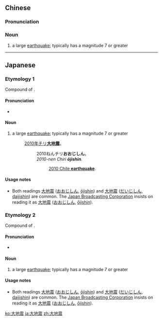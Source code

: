 ==Chinese==
{{zh-forms|type=12}}

===Pronunciation===
{{zh-pron
|m=dàdìzhèn
|c=daai6 dei6 zan3
|cat=n
}}

===Noun===
{{zh-noun}}

# a large [[earthquake]]; typically has a magnitude 7 or greater

----

==Japanese==
{{ja-kanjitab|大|地|震}}

===Etymology 1===
Compound of {{compound|大|tr1=ō|t1=great|地震|tr2=jishin|t2=earthquake|lang=ja}}.

====Pronunciation====
* {{IPA|[oːdʑiɕiɴ]|lang=ja}}

====Noun====
{{wikipedia|lang=ja}}
{{ja-noun|おおじしん|hhira=おほぢしん}}

# a large [[earthquake]]; typically has a magnitude 7 or greater
#: [[w:ja:2010年チリ大地震|2010年チリ'''大地震''']]。
#:: 2010ねんチリ'''おおじしん'''。
#:: ''2010-nen Chiri '''ōjishin'''.''
#::: [[w:2010 Chile earthquake|2010 Chile '''earthquake''']].

====Usage notes====
* Both readings [[大地震#Japanese|大地震]] ([[おおじしん#Japanese|おおじしん]], [[ōjishin#Japanese|ōjishin]]) and [[大地震#Japanese|大地震]] ([[だいじしん#Japanese|だいじしん]], [[daijishin#Japanese|daijishin]]) are common. The [[w:NHK|Japan Broadcasting Corporation]] insists on reading it as [[大地震#Japanese|大地震]] ([[おおじしん#Japanese|おおじしん]], [[ōjishin#Japanese|ōjishin]]).

===Etymology 2===
Compound of {{compound|大|tr1=dai|t1=great|地震|tr2=jishin|t2=earthquake|lang=ja}}.

====Pronunciation====
* {{IPA|[daidʑiɕiɴ]|lang=ja}}

====Noun====
{{ja-noun|だいじしん|hhira=だいぢしん}}

# a large [[earthquake]]; typically has a magnitude 7 or greater

====Usage notes====
* Both readings [[大地震#Japanese|大地震]] ([[おおじしん#Japanese|おおじしん]], [[ōjishin#Japanese|ōjishin]]) and [[大地震#Japanese|大地震]] ([[だいじしん#Japanese|だいじしん]], [[daijishin#Japanese|daijishin]]) are common. The [[w:NHK|Japan Broadcasting Corporation]] insists on reading it as [[大地震#Japanese|大地震]] ([[おおじしん#Japanese|おおじしん]], [[ōjishin#Japanese|ōjishin]]).

[[ko:大地震]]
[[ja:大地震]]
[[zh:大地震]]